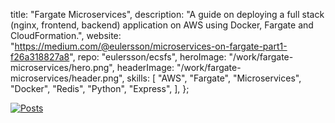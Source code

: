   title: "Fargate Microservices",
  description:
    "A guide on deploying a full stack (nginx, frontend, backend) application on AWS using Docker, Fargate and CloudFormation.",
  website:
    "<https://medium.com/@eulersson/microservices-on-fargate-part1-f26a318827a8>",
  repo: "eulersson/ecsfs",
  heroImage: "/work/fargate-microservices/hero.png",
  headerImage: "/work/fargate-microservices/header.png",
  skills: [
    "AWS",
    "Fargate",
    "Microservices",
    "Docker",
    "Redis",
    "Python",
    "Express",
  ],
};

[![Posts](/work/fargate-microservices/posts.png)](https://medium.com/@eulersson/microservices-on-fargate-part1-f26a318827a8)
